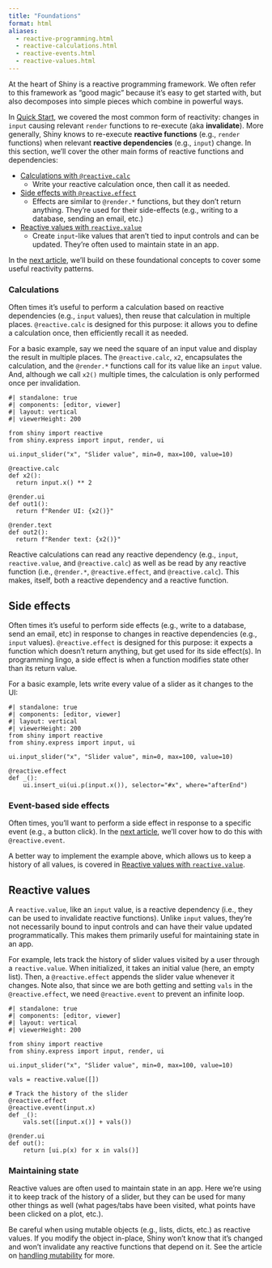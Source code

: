 ```yaml
---
title: "Foundations"
format: html
aliases:
  - reactive-programming.html
  - reactive-calculations.html
  - reactive-events.html
  - reactive-values.html
---
```


At the heart of Shiny is a reactive programming framework.
We often refer to this framework as "good magic" because it's easy to get started with, but also decomposes into simple pieces which combine in powerful ways.

In [Quick Start](quick-start.qmd), we covered the most common form of reactivity: changes in `input` causing relevant `render` functions to re-execute (aka **invalidate**).
More generally, Shiny knows to re-execute **reactive functions** (e.g., `render` functions) when relevant **reactive dependencies** (e.g., `input`) change.
In this section, we'll cover the other main forms of reactive functions and dependencies:

* [Calculations with `@reactive.calc`](#calculations)
  * Write your reactive calculation once, then call it as needed.
* [Side effects with `@reactive.effect`](#effects)
  * Effects are similar to `@render.*` functions, but they don't return anything. They're used for their side-effects (e.g., writing to a database, sending an email, etc.)
* [Reactive values with `reactive.value`](#values)
  * Create `input`-like values that aren't tied to input controls and can be updated. They're often used to maintain state in an app.

In the [next article](reactive-patterns.qmd), we'll build on these foundational concepts to cover some useful reactivity patterns.


### Calculations {#calculations}

Often times it's useful to perform a calculation based on reactive dependencies (e.g., `input` values), then reuse that calculation in multiple places.
`@reactive.calc` is designed for this purpose: it allows you to define a calculation once, then efficiently recall it as needed.

For a basic example, say we need the square of an input value and display the result in multiple places.
The `@reactive.calc`, `x2`, encapsulates the calculation, and the `@render.*` functions call for its value like an `input` value.
And, although we call `x2()` multiple times, the calculation is only performed once per invalidation.

```shinylive-python
#| standalone: true
#| components: [editor, viewer]
#| layout: vertical
#| viewerHeight: 200

from shiny import reactive
from shiny.express import input, render, ui

ui.input_slider("x", "Slider value", min=0, max=100, value=10)

@reactive.calc
def x2():
  return input.x() ** 2

@render.ui
def out1():
  return f"Render UI: {x2()}"

@render.text
def out2():
  return f"Render text: {x2()}"
```

::: callout-note

Reactive calculations can read any reactive dependency (e.g., `input`, `reactive.value`, and `@reactive.calc`) as well as be read by any reactive function (i.e., `@render.*`, `@reactive.effect`, and `@reactive.calc`). This makes, itself, both a reactive dependency and a reactive function.
:::



## Side effects {#effects}

Often times it's useful to perform side effects (e.g., write to a database, send an email, etc) in response to changes in reactive dependencies (e.g., `input` values).
`@reactive.effect` is designed for this purpose: it expects a function which doesn't return anything, but get used for its side effect(s).
In programming lingo, a side effect is when a function modifies state other than its return value.

For a basic example, lets write every value of a slider as it changes to the UI:

```shinylive-python
#| standalone: true
#| components: [editor, viewer]
#| layout: vertical
#| viewerHeight: 200
from shiny import reactive
from shiny.express import input, ui

ui.input_slider("x", "Slider value", min=0, max=100, value=10)

@reactive.effect
def _():
    ui.insert_ui(ui.p(input.x()), selector="#x", where="afterEnd")
```



::: callout-note
### Event-based side effects

Often times, you'll want to perform a side effect in response to a specific event (e.g., a button click).
In the [next article](reactive-patterns.qmd), we'll cover how to do this with `@reactive.event`.
:::

::: callout-warning
A better way to implement the example above, which allows us to keep a history of all values, is covered in [Reactive values with `reactive.value`](#value-dependencies).
:::


## Reactive values {#values}

A `reactive.value`, like an `input` value, is a reactive dependency (i.e., they can be used to invalidate reactive functions).
Unlike `input` values, they're not necessarily bound to input controls and can have their value updated programmatically.
This makes them primarily useful for maintaining state in an app.

For example, lets track the history of slider values visited by a user through a `reactive.value`.
When initialized, it takes an initial value (here, an empty list).
Then, a `@reactive.effect` appends the slider value whenever it changes.
Note also, that since we are both getting and setting `vals` in the `@reactive.effect`, we need  `@reactive.event` to prevent an infinite loop.

```shinylive-python
#| standalone: true
#| components: [editor, viewer]
#| layout: vertical
#| viewerHeight: 200

from shiny import reactive
from shiny.express import input, render, ui

ui.input_slider("x", "Slider value", min=0, max=100, value=10)

vals = reactive.value([])

# Track the history of the slider
@reactive.effect
@reactive.event(input.x)
def _():
    vals.set([input.x()] + vals())

@render.ui
def out():
    return [ui.p(x) for x in vals()]
```

::: callout-note
### Maintaining state

Reactive values are often used to maintain state in an app. Here we're using it to keep track of the history of a slider, but they can be used for many other things as well (what pages/tabs have been visited, what points have been clicked on a plot, etc.).
:::


::: callout-warning
Be careful when using mutable objects (e.g., lists, dicts, etc.) as reactive values.
If you modify the object in-place, Shiny won't know that it's changed and won't invalidate any reactive functions that depend on it.
See the article on [handling mutability](reactive-mutable.qmd) for more.
:::
